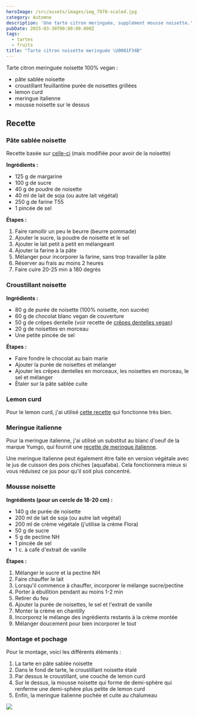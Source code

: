 ```yaml
---
heroImage: /src/assets/images/img_7978-scaled.jpg
category: Automne
description: 'Une tarte citron meringuée, supplément mousse noisette.'
pubDate: 2025-03-30T00:00:00.000Z
tags:
  - tartes
  - fruits
title: "Tarte citron noisette meringuée \U0001F34B"
---
```


Tarte citron meringuée noisette 100% vegan :

- pâte sablée noisette
- croustillant feuillantine purée de noisettes grillées
- lemon curd
- meringue italienne
- mousse noisette sur le dessus

## Recette

### Pâte sablée noisette

Recette basée sur [celle-ci](https://www.planetevegan.com/recettes/pate-sablee-vegan/) (mais modifiée pour avoir de la noisette)

**Ingrédients :**

- 125 g de margarine
- 100 g de sucre
- 40 g de poudre de noisette
- 40 ml de lait de soja (ou autre lait végétal)
- 250 g de farine T55
- 1 pincée de sel

**Étapes :**

1. Faire ramollir un peu le beurre (beurre pommade)
2. Ajouter le sucre, la poudre de noisette et le sel
3. Ajouter le lait petit à petit en mélangeant
4. Ajouter la farine à la pâte
5. Mélanger pour incorporer la farine, sans trop travailler la pâte
6. Réserver au frais au moins 2 heures
7. Faire cuire 20-25 min à 180 degrés

### Croustillant noisette

**Ingrédients :**

- 80 g de purée de noisette (100% noisette, non sucrée)
- 60 g de chocolat blanc vegan de couverture
- 50 g de crêpes dentelle (voir recette de [crêpes dentelles vegan](https://jeanne-cuisine.over-blog.com/2016/11/crepes-dentelles-gavottes-vegetaliennes.html))
- 20 g de noisettes en morceau
- Une petite pincée de sel

**Étapes :**

- Faire fondre le chocolat au bain marie
- Ajouter la purée de noisettes et mélanger
- Ajouter les crêpes dentelles en morceaux, les noisettes en morceau, le sel et mélanger
- Étaler sur la pâte sablée cuite

### Lemon curd

Pour le lemon curd, j'ai utilisé [cette recette](https://perleensucre.com/lemon-curd-ou-creme-au-citron-vegan/) qui fonctionne très bien.

### Meringue italienne

Pour la meringue italienne, j'ai utilisé un substitut au blanc d'oeuf de la marque Yumgo, qui fournit une [recette de meringue italienne](https://yumgo.fr/blogs/recettes/meringue-italienne?srsltid=AfmBOopK3nu-QWVNxpEsXvYPsjZWN24jxTwleXU03B_0z87lRuT2VV1d).

Une meringue italienne peut également être faite en version végétale avec le jus de cuisson des pois chiches (aquafaba). Cela fonctionnera mieux si vous réduisez ce jus pour qu'il soit plus concentré.

### Mousse noisette

**Ingrédients (pour un cercle de 18-20 cm) :**

- 140 g de purée de noisette
- 200 ml de lait de soja (ou autre lait végétal)
- 200 ml de crème végétale (j'utilise la crème Flora)
- 50 g de sucre
- 5 g de pectine NH
- 1 pincée de sel
- 1 c. à café d'extrait de vanille

**Étapes :**

1. Mélanger le sucre et la pectine NH
2. Faire chauffer le lait
3. Lorsqu'il commence à chauffer, incorporer le mélange sucre/pectine
4. Porter à ébullition pendant au moins 1-2 min
5. Retirer du feu
6. Ajouter la purée de noisettes, le sel et l'extrait de vanille
7. Monter la crème en chantilly
8. Incorporez le mélange des ingrédients restants à la crème montée
9. Mélanger doucement pour bien incorporer le tout

### Montage et pochage

Pour le montage, voici les différents éléments :

1. La tarte en pâte sablée noisette
2. Dans le fond de tarte, le croustillant noisette étalé
3. Par dessus le croustillant, une couche de lemon curd
4. Sur le dessus, la mousse noisette qui forme de demi-sphère qui renferme une demi-sphère plus petite de lemon curd
5. Enfin, la meringue italienne pochée et cuite au chalumeau

![](/src/assets/images/30.png)
